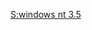 {{Userbox
  |id=[[File:Windows_logo_-_1992.svg|40px]]
  |id-c=#f8fcff
  |id-s=11
  |info=該用户使用'''[[Windows NT 3.5]]'''對[[中文維基百科]]作出[[:Category:Windows NT 3.5 使用者|貢獻]]。
  |info-c=white
  |border-c=#00bfff
  |usercategory=Windows NT 3.5 使用者
}}<noinclude>
[[Category:软件用户框模板|S:windows nt 3.5]]
</noinclude>